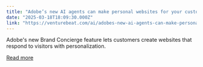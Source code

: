 ```yaml
---
title: "Adobe’s new AI agents can make personal websites for your customers"
date: "2025-03-18T18:09:30.000Z"
link: "https://venturebeat.com/ai/adobes-new-ai-agents-can-make-personal-websites-for-your-customers/"
---
```


Adobe's new Brand Concierge feature lets customers create websites that respond to visitors with personalization.

[Read more](https://venturebeat.com/ai/adobes-new-ai-agents-can-make-personal-websites-for-your-customers/)
